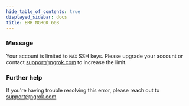 ```yaml
---
hide_table_of_contents: true
displayed_sidebar: docs
title: ERR_NGROK_608
---
```




### Message

Your account is limited to `MAX` SSH keys. Please upgrade your account or contact support@ngrok.com to increase the limit.

<ErrorDetails error="err_ngrok_608" />

### Further help

If you're having trouble resolving this error, please reach out to [support@ngrok.com](mailto:support@ngrok.com?subject=Help%20with%20ERR_NGROK_608)
